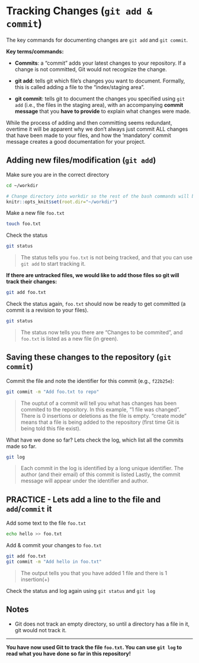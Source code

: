# Tracking Changes (`git add & commit`)

The key commands for documenting changes are `git add` and `git commit`.

**Key terms/commands:** 

* **Commits**: a "commit" adds your latest changes to your repository. If a change is not committed, Git would not recognize the change.

* **git add**: tells git which file's changes you want to document. Formally, this is called adding a file to the "index/staging area".

* **git commit**: tells git to document the changes you specified using `git add` (i.e., the files in the staging area), with an accompanying **commit message** that you **have to provide** to explain what changes were made. 

While the process of adding and then committing seems redundant, overtime it will be apparent why we don't always just commit ALL changes that have been made to your files, and how the 'mandatory' commit message creates a good documentation for your project.

## Adding new files/modification (`git add`)

Make sure you are in the correct directory

```bash
cd ~/workdir
```

```r
# Change directory into workdir so the rest of the bash commands will be run in it
knitr::opts_knit$set(root.dir="~/workdir")
```

Make a new file `foo.txt`

```bash
touch foo.txt
```

Check the status
```bash
git status
```

> The status tells you `foo.txt` is not being tracked, and that you can use `git add` to start tracking it.

**If there are untracked files, we would like to add those files so git will track their changes:**

```bash
git add foo.txt
```

Check the status again, `foo.txt` should now be ready to get committed (a commit is a revision to your files).

```bash
git status
```

> The status now tells you there are "Changes to be commited", and `foo.txt` is listed as a new file (in green).

## Saving these changes to the repository (`git commit`)

Commit the file and note the identifier for this commit (e.g., `f22b25e`):

```bash
git commit -m "Add foo.txt to repo"
```

> The ouptut of a commit will tell you what has changes has been commited to the repository. In this example, "1 file was changed". There is 0 insertions or deletions as the file is empty.
> "create mode" means that a file is being added to the repository (first time Git is being told this file exist).

What have we done so far? Lets check the log, which list all the commits made so far. 

```bash
git log
```

> Each commit in the log is identified by a long unique identifier.
> The author (and their email) of this commit is listed
> Lastly, the commit message will appear under the identifier and author.

## PRACTICE - Lets add a line to the file and `add`/`commit` it {-}
Add some text to the file `foo.txt`

```bash
echo hello >> foo.txt
```

Add & commit your changes to `foo.txt`

```bash
git add foo.txt
git commit -m "Add hello in foo.txt"
```

> The output tells you that you have added 1 file and there is 1 insertion(+)

Check the status and log again using `git status` and `git log`

##  Notes {-}

* Git does not track an empty directory, so until a directory has a file in it, git would not track it. 

***
**You have now used Git to track the file `foo.txt`. You can use `git log` to read what you have done so far in this repository!**
